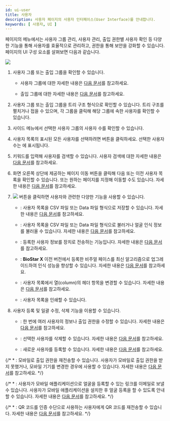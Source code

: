 ```yaml
---
id: ui-user
title: 사용자
description: 사용자 페이지의 사용자 인터페이스(User Interface)를 안내합니다.
keywords: [ 사용자, UI ]
---
```


<Cmd sid='shell.header.user' /> 페이지의 <Cmd sid='team.sidebar.user' /> 메뉴에서는 사용자 그룹 관리, 사용자 관리, 출입 권한별 사용자 확인 등 다양한 기능을 통해 사용자를 효율적으로 관리하고, 권한을 통해 보안을 강화할 수 있습니다. <Cmd sid='shell.header.user' /> 페이지의 UI 구성 요소를 살펴보면 다음과 같습니다.

<Image src='/img/biostarx-ui-user.png' className='none' />

<Calloutlists>

1. 사용자 그룹 또는 출입 그룹을 확인할 수 있습니다.

    * 사용자 그룹에 대한 자세한 내용은 [다음 문서](user-group-manage)를 참고하세요.

    * 출입 그룹에 대한 자세한 내용은 [다음 문서](view-user-by-access)를 참고하세요.

1. 사용자 그룹 또는 출입 그룹을 트리 구조 형식으로 확인할 수 있습니다. 트리 구조를 펼치거나 접을 수 있으며, 각 그룹을 클릭해 해당 그룹에 속한 사용자를 확인할 수 있습니다.

1. 사이드 메뉴에서 선택한 사용자 그룹의 사용자 수를 확인할 수 있습니다.

1. 사용자 목록의 표시된 모든 사용자를 선택하려면 <Cmd sid='common.selectAll' /> 버튼을 클릭하세요. 선택한 사용자 수는 <Cmd sid='team.user.selected' />에 표시됩니다.

1. 키워드를 입력해 사용자를 검색할 수 있습니다. 사용자 검색에 대한 자세한 내용은 [다음 문서](view-users#user-search)를 참고하세요.

1. 화면 오른쪽 상단에 제공하는 페이지 이동 버튼을 클릭해 다음 또는 이전 사용자 목록을 확인할 수 있습니다. 또는 원하는 페이지를 지정해 이동할 수도 있습니다. 자세한 내용은 [다음 문서](view-users#select-view-options)를 참고하세요.

1. <Image src='/img/menus/ico-more-white.svg' ico alone /> 버튼을 클릭하면 사용자와 관련한 다양한 기능을 사용할 수 있습니다.

    * <Cmd sid='team.menu.export.title' />: 사용자 목록을 CSV 파일 또는 Data 파일 형식으로 저장할 수 있습니다. 자세한 내용은 [다음 문서](export-import-user-info)를 참고하세요.

    * <Cmd sid='team.menu.import.title' />: 사용자 목록을 CSV 파일 또는 Data 파일 형식으로 불러거나 얼굴 인식 정보를 불러올 수 있습니다. 자세한 내용은 [다음 문서](export-import-user-info)를 참고하세요.

    * <Cmd sid='team.menu.transferToDevice' />: 등록한 사용자 정보를 장치로 전송하는 기능입니다. 자세한 내용은 [다음 문서](transfer-user-info-to-device)를 참고하세요.

    * <Cmd sid='team.menu.faceMigration' />: **BioStar X** 이전 버전에서 등록한 비주얼 페이스를 최신 알고리즘으로 업그레이드하여 인식 성능을 향상할 수 있습니다. 자세한 내용은 [다음 문서](migration-face)를 참고하세요.

    * <Cmd sid='team.menu.columnLayout' />: 사용자 목록에서 열(column)의 헤더 항목을 변경할 수 있습니다. 자세한 내용은 [다음 문서](view-users#user-list-column-settings)를 참고하세요.

    * <Cmd sid='team.menu.print' />: 사용자 목록을 인쇄할 수 있습니다.

1. 사용자 등록 및 일괄 수정, 삭제 기능을 이용할 수 있습니다.

    * <Cmd sid='common.batchEdit' />: 한 번에 여러 사용자의 정보나 출입 권한을 수정할 수 있습니다. 자세한 내용은 [다음 문서](edit-user#user-information-collective-modification)를 참고하세요.

    * <Cmd sid='common.delete' />: 선택한 사용자를 삭제할 수 있습니다. 자세한 내용은 [다음 문서](delete-user)를 참고하세요.

    * <Cmd sid='team.user.newUser' />: 새로운 사용자를 등록할 수 있습니다. 자세한 내용은 [다음 문서](add-user)를 참고하세요.

</Calloutlists>


{/* * <Cmd sid='team.menu.resendMobileAccess' />: 모바일로 출입 권한을 재전송할 수 있습니다. 사용자가 모바일로 출입 권한을 받지 못했거나, 모바일 기기를 변경한 경우에 사용할 수 있습니다. 자세한 내용은 [다음 문서](#)를 참고하세요. */}

{/* * <Cmd sid='team.menu.sendFaceMobileEnrollLink' />: 사용자가 모바일 애플리케이션으로 얼굴을 등록할 수 있는 링크를 이메일로 보낼 수 있습니다. 사용자가 모바일 애플리케이션을 설치한 후 얼굴 등록을 할 수 있도록 안내할 수 있습니다. 자세한 내용은 [다음 문서](#)를 참고하세요. */}

{/* * <Cmd sid='team.menu.resendQR' />: QR 코드를 인증 수단으로 사용하는 사용자에게 QR 코드를 재전송할 수 있습니다. 자세한 내용은 [다음 문서](#)를 참고하세요. */}
